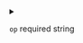 
<details>
<summary>

`op` <span class="config-field-required">required</span> <span class="config-field-type">string</span> 

</summary>

Operation is the path operation to do. Can be either replace, add or remove

</details>
